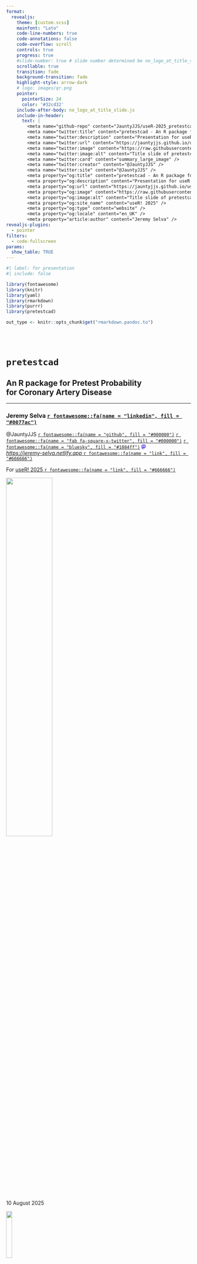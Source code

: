 --- 
format:
  revealjs:
    theme: [custom.scss]
    mainfont: "Lato"
    code-line-numbers: true
    code-annotations: false
    code-overflow: scroll
    controls: true
    progress: true
    #slide-number: true # slide number determined be no_logo_at_title_slide.js
    scrollable: true
    transition: fade
    background-transition: fade
    highlight-style: arrow-dark
    # logo: images/qr.png
    pointer:
      pointerSize: 24
      color: '#32cd32'
    include-after-body: no_logo_at_title_slide.js
    include-in-header:
      text: |
        <meta name="github-repo" content="JauntyJJS/useR-2025_pretestcad" />
        <meta name="twitter:title" content="pretestcad - An R package for Pretest Probability for Coronary Artery Disease." />
        <meta name="twitter:description" content="Presentation for useR! 2025." />
        <meta name="twitter:url" content="https://jauntyjjs.github.io/useR-2025_pretestcad/" />
        <meta name="twitter:image" content="https://raw.githubusercontent.com/JauntyJJS/useR-2025_pretestcad/main/share-card.png" />
        <meta name="twitter:image:alt" content="Title slide of pretestcad - An R package for Pretest Probability for Coronary Artery Disease presented at useR! 2025." />
        <meta name="twitter:card" content="summary_large_image" />
        <meta name="twitter:creator" content="@JauntyJJS" />
        <meta name="twitter:site" content="@JauntyJJS" />
        <meta property="og:title" content="pretestcad - An R package for Pretest Probability for Coronary Artery Disease." />
        <meta property="og:description" content="Presentation for useR! 2025." />
        <meta property="og:url" content="https://jauntyjjs.github.io/useR-2025_pretestcad/" />
        <meta property="og:image" content="https://raw.githubusercontent.com/JauntyJJS/RMedicine2025_pretestcad/main/share-card.png" />
        <meta property="og:image:alt" content="Title slide of pretestcad - An R package for Pretest Probability for Coronary Artery Disease presented at useR! 2025." />
        <meta property="og:site_name" content="useR! 2025" />
        <meta property="og:type" content="website" />
        <meta property="og:locale" content="en_UK" />
        <meta property="article:author" content="Jeremy Selva" />
revealjs-plugins:
  - pointer
filters:
  - code-fullscreen
params:
  show_table: TRUE
---

```{r}
#| label: for presentation
#| include: false

library(fontawesome)
library(knitr)
library(yaml)
library(rmarkdown)
library(purrr)
library(pretestcad)

out_type <- knitr::opts_chunk$get("rmarkdown.pandoc.to")
```

<br><br>

<h1> `pretestcad` </h1>

<h2> An R package for Pretest Probability<br>for Coronary Artery Disease </h2>

<hr>

<h3> Jeremy Selva [`r fontawesome::fa(name = "linkedin", fill = "#0077ac")`](https://www.linkedin.com/in/jeremy-selva-085b9112a/){target="_blank"} </h3>

@JauntyJJS [`r fontawesome::fa(name = "github", fill = "#000000")`](https://github.com/JauntyJJS){target="_blank"} [`r fontawesome::fa(name = "fab fa-square-x-twitter", fill = "#000000")`](https://twitter.com/JauntyJJS){target="_blank"} [`r fontawesome::fa(name = "bluesky", fill = "#1084ff")`](https://bsky.app/profile/jauntyjjs.bsky.social){target="_blank"} [<svg aria-hidden="true" role="img" viewBox="0 0 512 512" style="height:1em;width:1em;vertical-align:-0.125em;margin-left:auto;margin-right:auto;font-size:inherit;fill:#5f53e7;overflow:visible;position:relative;"><path d="M433 179.1c0-97.2-63.7-125.7-63.7-125.7-62.5-28.7-228.6-28.4-290.5 0 0 0-63.7 28.5-63.7 125.7 0 115.7-6.6 259.4 105.6 289.1 40.5 10.7 75.3 13 103.3 11.4 50.8-2.8 79.3-18.1 79.3-18.1l-1.7-36.9s-36.3 11.4-77.1 10.1c-40.4-1.4-83-4.4-89.6-54a102.5 102.5 0 0 1 -.9-13.9c85.6 20.9 158.7 9.1 178.8 6.7 56.1-6.7 105-41.3 111.2-72.9 9.8-49.8 9-121.5 9-121.5zm-75.1 125.2h-46.6v-114.2c0-49.7-64-51.6-64 6.9v62.5h-46.3V197c0-58.5-64-56.6-64-6.9v114.2H90.2c0-122.1-5.2-147.9 18.4-175 25.9-28.9 79.8-30.8 103.8 6.1l11.6 19.5 11.6-19.5c24.1-37.1 78.1-34.8 103.8-6.1 23.7 27.3 18.4 53 18.4 175z"/></svg>](https://fosstodon.org/@JauntyJJS){target="_blank"} <br> [*https://jeremy-selva.netlify.app* `r fontawesome::fa(name = "link", fill = "#666666")`](https://jeremy-selva.netlify.app/){target="_blank"} <br> 

For [useR! 2025 `r fontawesome::fa(name = "link", fill = "#666666")`](https://user2025.r-project.org/){target="_blank"} </h3>

![](images/useR!_2025.png){.absolute top=330 right=20 width="50%" fig-alt="useR! 2025 Logo."}

10 August 2025

![](images/pretestcad.png){.absolute top=80 right=20 width="18%" fig-alt="Hex Sticker of pretestcad."}

## What is Coronary Artery Disease (CAD) ?

::: {style="font-size: 80%;"}

Coronary Artery Disease (CAD) happens when the coronary arteries from the heart become narrow or blocked by fatty deposits called plaque. 

This can lead to chest pain, shortness of breath or even heart attack.

:::

![](images/cad.jpg){fig-alt="Picture showing coronary arteries from the heart become narrow or blocked by fatty deposits called plaque." fig-align="center" width="70%"}

[[Coronary Artery Disease for health education Infographic](https://www.freepik.com/free-vector/coronary-artery-disease-health-education-infographic_10139045.htm){target="_blank"} designed by [brgfx](https://www.freepik.com/author/brgfx){target="_blank"} from [Freepik](http://www.freepik.com){target="_blank"}]{style="font-size: 80%;"}.

::: footer

[https://jauntyjjs.github.io/useR-2025_pretestcad
`r fontawesome::fa(name = "link", fill = "#666666")`](https://jauntyjjs.github.io/useR-2025_pretestcad){target="_blank"} [`r fontawesome::fa(name = "github", fill = "#000000")`](https://github.com/JauntyJJS/useR-2025_pretestcad){target="_blank"} [`r fontawesome::fa(name = "file-pdf", fill = "#b50b00")`](https://raw.githubusercontent.com/JauntyJJS/useR-2025_pretestcad/main/index.pdf){target="_blank"}

:::

## Diagnosis of CAD

Patient needs to go for many invasive, time consuming and expensive tests for diagnosis of CAD.

![](images/diagnosis_of_coronary_artery_disease.jpg){fig-alt="Picture showing different tests for diagnosis of Coronary Artery Disease such as troponon blood test, electrocardiogram, echocardiogram, stress test, coronary calcium scan, computed tomography coronary angiogram and cardiac catherisation" fig-align="center" width="70%"}

[Images from Pokharel, MD, B., & Dhakal, MD, B *The American Journal of Patient Health Info* 2024; 1(01) doi: [10.69512/ajphi.v1i01.37](https://doi.org/10.69512/ajphi.v1i01.37){target="_blank"}]{style="font-size: 70%;"}.

::: footer

[https://jauntyjjs.github.io/useR-2025_pretestcad
`r fontawesome::fa(name = "link", fill = "#666666")`](https://jauntyjjs.github.io/useR-2025_pretestcad){target="_blank"} [`r fontawesome::fa(name = "github", fill = "#000000")`](https://github.com/JauntyJJS/useR-2025_pretestcad){target="_blank"} [`r fontawesome::fa(name = "file-pdf", fill = "#b50b00")`](https://raw.githubusercontent.com/JauntyJJS/useR-2025_pretestcad/main/index.pdf){target="_blank"}

:::

## What is Pretest Probability ?

Pretest probability is the estimated probability, given a set of risk factors (e.g age, sex, etc.), that a patient has a specific disease or condition before any diagnostic tests are performed. 

It helps clinicians and doctors makes informed decision on which patients go for which diagnostic tests.

![](images/esc_2024_guidelines.png){fig-alt="European Society of Cardiology (ESC) 2024 guidelines of first-line testing in symptomatic individuals with suspected chronic coronary syndrome." fig-align="center" width="70%"}

[[European Society of Cardiology (ESC) 2024 guidelines](https://doi.org/10.1093/eurheartj/ehae177){target="_blank"} of first-line testing in symptomatic individuals with suspected chronic coronary syndrome]{style="font-size: 60%;"}.

::: footer

[https://jauntyjjs.github.io/useR-2025_pretestcad
`r fontawesome::fa(name = "link", fill = "#666666")`](https://jauntyjjs.github.io/useR-2025_pretestcad){target="_blank"} [`r fontawesome::fa(name = "github", fill = "#000000")`](https://github.com/JauntyJJS/useR-2025_pretestcad){target="_blank"} [`r fontawesome::fa(name = "file-pdf", fill = "#b50b00")`](https://raw.githubusercontent.com/JauntyJJS/useR-2025_pretestcad/main/index.pdf){target="_blank"}

:::

## Pretest Probability Calculation

Pretest probability of CAD may be presented in the form of a table or an online calculator where we calculate the probability for each patient.

:::: {.columns}

::: {.column width="50%"}

![](images/esc_2024.jpg){fig-alt="European Society of Cardiology (ESC) 2024 pretest probability for CAD table." fig-align="center" width="75%"}

[Workflow from Vrints et al. *European Heart journal* 2024; 45(36):3415-3537 doi: [10.1093/eurheartj/ehae177](https://doi.org/10.1093/eurheartj/ehae177){target="_blank"}]{style="font-size: 50%;"}.

:::

::: {.column width="50%"}

![](images/cad_consortium_online.png){fig-alt="Online calculator to calculate pretest probability for CAD using the CAD Consortium cohort." fig-align="center" width="100%"}

:::

::::

::: footer

[https://jauntyjjs.github.io/useR-2025_pretestcad
`r fontawesome::fa(name = "link", fill = "#666666")`](https://jauntyjjs.github.io/useR-2025_pretestcad){target="_blank"} [`r fontawesome::fa(name = "github", fill = "#000000")`](https://github.com/JauntyJJS/useR-2025_pretestcad){target="_blank"} [`r fontawesome::fa(name = "file-pdf", fill = "#b50b00")`](https://raw.githubusercontent.com/JauntyJJS/useR-2025_pretestcad/main/index.pdf){target="_blank"}

:::

## Motivation

As pretest models changes with time, it becomes tedious to calculate and update pretest probability one patient at a time.

:::: {.columns}

::: {.column width="40%"}

![](images/overwhelmed.jpg){fig-alt="A girl lying on her desk feeling burntout." fig-align="center" width="100%"}

[[Burntout girl](https://www.freepik.com/free-vector/hand-drawn-flat-design-overwhelmed-people-illustration_24683083.htm
){target="_blank"} by [Freepik](https://www.freepik.com/author/freepik){target="_blank"}]{style="font-size: 80%;"}.

:::

::: {.column width="60%"}

![](images/patients_queuing.jpg){fig-alt="Patients queuing up." fig-align="center" width="100%"}

[[Crowd of people wearing face masks](https://www.freepik.com/free-vector/crowd-people-wearing-face-masks_8445486.htm){target="_blank"} designed by [Freepik](https://www.freepik.com/author/freepik){target="_blank"}]{style="font-size: 80%;"}.

:::

::::

::: footer

[https://jauntyjjs.github.io/useR-2025_pretestcad
`r fontawesome::fa(name = "link", fill = "#666666")`](https://jauntyjjs.github.io/useR-2025_pretestcad){target="_blank"} [`r fontawesome::fa(name = "github", fill = "#000000")`](https://github.com/JauntyJJS/useR-2025_pretestcad){target="_blank"} [`r fontawesome::fa(name = "file-pdf", fill = "#b50b00")`](https://raw.githubusercontent.com/JauntyJJS/useR-2025_pretestcad/main/index.pdf){target="_blank"}

:::

## Motivation

There are many R packages for calculating risk for cardiovascular disease (CVD). 

Why not create one for CAD ?

:::: {.columns}

::: {.column width="50%"}

![](images/motivated_guy.png){fig-alt="A motivated guy ready to start work." fig-align="center" width="75%"}

[[Motivated guy ready to start work](https://www.freepik.com/free-vector/hand-drawn-college-entrance-exam-illustration_41156802.htm){target="_blank"} by [Freepik](https://www.freepik.com/author/freepik){target="_blank"}]{style="font-size: 80%;"}.

:::

::: {.column width="50%"}

![](images/cvd_r_packages.png){fig-alt="R packages preventr, RiskScorecvd and globorisk to calculate risk of cardiovascular disease." fig-align="center" width="70%"}

[R packages [preventr](https://martingmayer.com/preventr/){target="_blank"}, [RiskScorecvd](https://dvicencio.github.io/RiskScorescvd/){target="_blank"} and [globorisk](https://christopherbboyer.com/globorisk/){target="_blank"} to calculate risk of CVD.]{style="font-size: 80%;"}

:::

::::

::: footer

[https://jauntyjjs.github.io/useR-2025_pretestcad
`r fontawesome::fa(name = "link", fill = "#666666")`](https://jauntyjjs.github.io/useR-2025_pretestcad){target="_blank"} [`r fontawesome::fa(name = "github", fill = "#000000")`](https://github.com/JauntyJJS/useR-2025_pretestcad){target="_blank"} [`r fontawesome::fa(name = "file-pdf", fill = "#b50b00")`](https://raw.githubusercontent.com/JauntyJJS/useR-2025_pretestcad/main/index.pdf){target="_blank"}

:::

## `pretestcad`

<https://jauntyjjs.github.io/pretestcad/>{target="_blank"}

```{=html}
<iframe width="1000" height="500" src="https://jauntyjjs.github.io/pretestcad/index.html" title="pretestcad Documentation" ></iframe>
```

::: footer

[https://jauntyjjs.github.io/useR-2025_pretestcad
`r fontawesome::fa(name = "link", fill = "#666666")`](https://jauntyjjs.github.io/useR-2025_pretestcad){target="_blank"} [`r fontawesome::fa(name = "github", fill = "#000000")`](https://github.com/JauntyJJS/useR-2025_pretestcad){target="_blank"} [`r fontawesome::fa(name = "file-pdf", fill = "#b50b00")`](https://raw.githubusercontent.com/JauntyJJS/useR-2025_pretestcad/main/index.pdf){target="_blank"}

:::

## Usage Example

```{r}
#| label: esc 2024 risk score example 1
#| echo: true

# 30 female with symptom score of 3 and 0 risk factors
calculate_esc_2024_fig_4_ptp(
  age = 30,
  sex = "female",
  chest_pain_type = "typical",
  have_dyspnoea = "no",
  have_family_history = "no",
  have_smoking_history = "no",
  have_dyslipidemia = "no",
  have_hypertension = "no",
  have_diabetes = "no",
  output = "percentage"
)
```
![](images/esc_2024_table.jpg){fig-alt="ESC 2024 pretest probability of CAD table." fig-align="center" width="50%"}

[ESC 2024 guidelines from Vrints et al. *European Heart journal* 2024; 45(36):3415-3537 doi: [10.1093/eurheartj/ehae177](https://doi.org/10.1093/eurheartj/ehae177){target="_blank"}]{style="font-size: 70%;"}.

::: footer

[https://jauntyjjs.github.io/useR-2025_pretestcad
`r fontawesome::fa(name = "link", fill = "#666666")`](https://jauntyjjs.github.io/useR-2025_pretestcad){target="_blank"} [`r fontawesome::fa(name = "github", fill = "#000000")`](https://github.com/JauntyJJS/useR-2025_pretestcad){target="_blank"} [`r fontawesome::fa(name = "file-pdf", fill = "#b50b00")`](https://raw.githubusercontent.com/JauntyJJS/useR-2025_pretestcad/main/index.pdf){target="_blank"}

:::

## Robust to missing clinical data

```{r}
#| label: esc 2024 risk score example 2
#| code-line-numbers: "|1,12"
#| echo: true

# 55 male with symptom score of 3 and 3 risk factors and 2 NA
calculate_esc_2024_fig_4_ptp(
  age = 55,
  sex = "male",
  chest_pain_type = "typical",
  have_dyspnoea = "no",
  have_family_history = NA,
  have_smoking_history = NA,
  have_dyslipidemia = "yes",
  have_hypertension = "yes",
  have_diabetes = "yes",
  max_na_num_of_rf = 2,
  output = "percentage"
)
```
![](images/esc_2024_table.jpg){fig-alt="ESC 2024 pretest probability of CAD table." fig-align="center" width="70%"}

[ESC 2024 guidelines from Vrints et al. *European Heart journal* 2024; 45(36):3415-3537 doi: [10.1093/eurheartj/ehae177](https://doi.org/10.1093/eurheartj/ehae177){target="_blank"}]{style="font-size: 70%;"}.

::: footer

[https://jauntyjjs.github.io/useR-2025_pretestcad
`r fontawesome::fa(name = "link", fill = "#666666")`](https://jauntyjjs.github.io/useR-2025_pretestcad){target="_blank"} [`r fontawesome::fa(name = "github", fill = "#000000")`](https://github.com/JauntyJJS/useR-2025_pretestcad){target="_blank"} [`r fontawesome::fa(name = "file-pdf", fill = "#b50b00")`](https://raw.githubusercontent.com/JauntyJJS/useR-2025_pretestcad/main/index.pdf){target="_blank"}

:::

## Helpful error messages

Applied this [talk](https://www.youtube.com/watch?v=uu8KHXgagug){target="_blank"} from useR! 2024 to write better error messages. 

```{=html}
<iframe width="1000" height="500" src="https://www.youtube.com/embed/uu8KHXgagug" frameborder="0" allowfullscreen></iframe>
```

::: footer

[https://jauntyjjs.github.io/useR-2025_pretestcad
`r fontawesome::fa(name = "link", fill = "#666666")`](https://jauntyjjs.github.io/useR-2025_pretestcad){target="_blank"} [`r fontawesome::fa(name = "github", fill = "#000000")`](https://github.com/JauntyJJS/useR-2025_pretestcad){target="_blank"} [`r fontawesome::fa(name = "file-pdf", fill = "#b50b00")`](https://raw.githubusercontent.com/JauntyJJS/useR-2025_pretestcad/main/index.pdf){target="_blank"}

:::

## Helpful error messages

:::: {.columns}

::: {.column width="50%"}

::: {.fragment}

```{r}
#| label: esc 2024 risk score age not numeric error
#| code-line-numbers: "|2"
#| error: true
#| echo: true

calculate_esc_2024_fig_4_ptp(
  age = "Something Else",
  sex = "male",
  chest_pain_type = "typical",
  have_dyspnoea = "no",
  have_family_history = "no",
  have_smoking_history = "no",
  have_dyslipidemia = "yes",
  have_hypertension = "yes",
  have_diabetes = "yes",
  output = "percentage"
)
```

:::

::: {.fragment}

```{r}
#| label: esc 2024 risk score age not positive error
#| code-line-numbers: "|2"
#| error: true
#| echo: true

calculate_esc_2024_fig_4_ptp(
  age = 0,
  sex = "male",
  chest_pain_type = "typical",
  have_dyspnoea = "no",
  have_family_history = "no",
  have_smoking_history = "no",
  have_dyslipidemia = "yes",
  have_hypertension = "yes",
  have_diabetes = "yes",
  output = "percentage"
)
```

:::

:::

::: {.column width="50%"}

::: {.fragment}

```{r}
#| label: esc 2024 risk score sex error with without partial mismatch
#| code-line-numbers: "|3"
#| error: true
#| echo: true

calculate_esc_2024_fig_4_ptp(
  age = 50,
  sex = "Something Else",
  chest_pain_type = "typical",
  have_dyspnoea = "no",
  have_family_history = "no",
  have_smoking_history = "no",
  have_dyslipidemia = "yes",
  have_hypertension = "yes",
  have_diabetes = "yes",
  output = "percentage"
)
```

:::

::: {.fragment}

```{r}
#| label: esc 2024 risk score sex error with partial mismatch
#| code-line-numbers: "|3"
#| error: true
#| echo: true

calculate_esc_2024_fig_4_ptp(
  age = 50,
  sex = "ale",
  chest_pain_type = "typical",
  have_dyspnoea = "no",
  have_family_history = "no",
  have_smoking_history = "no",
  have_dyslipidemia = "yes",
  have_hypertension = "yes",
  have_diabetes = "yes",
  output = "percentage"
)
```

:::

:::

::::

::: footer

[https://jauntyjjs.github.io/useR-2025_pretestcad
`r fontawesome::fa(name = "link", fill = "#666666")`](https://jauntyjjs.github.io/useR-2025_pretestcad){target="_blank"} [`r fontawesome::fa(name = "github", fill = "#000000")`](https://github.com/JauntyJJS/useR-2025_pretestcad){target="_blank"} [`r fontawesome::fa(name = "file-pdf", fill = "#b50b00")`](https://raw.githubusercontent.com/JauntyJJS/useR-2025_pretestcad/main/index.pdf){target="_blank"}

:::

## Use of `purrr`

```{r}
#| label: esc 2024 risk score example 3
#| code-line-numbers: "|16-36"
#| echo: true

patient_data <- tibble::tribble(
    ~unique_id,
    ~age,     ~sex, 
    ~chest_pain_type, ~have_dyspnoea, 
    ~have_family_history, ~have_smoking_history, ~have_dyslipidemia, ~have_hypertension, ~have_diabetes,
    "45 year old male with typical chest pain, no dyspnoea, hypertension and diabetes",
    45, "male", 
    "typical", "no",  
    "no", "no", "no", "yes", "yes",
    "70 year old female with no chest pain, dyspnoea, have smoking history (past or current smoker) and dyslipidemia",
    70, "female", 
    "no chest pain", "yes",  
    "no", "yes", "yes", "no", "no"
)

risk_data <- patient_data |>
    dplyr::mutate(
      esc_2024_ptp_percent = purrr::pmap_chr(
        .l = list(
          age = .data[["age"]],
          sex = .data[["sex"]],
          chest_pain_type = .data[["chest_pain_type"]],
          have_dyspnoea = .data[["have_dyspnoea"]],
          have_family_history = .data[["have_family_history"]],
          have_smoking_history = .data[["have_smoking_history"]],
          have_dyslipidemia = .data[["have_dyslipidemia"]],
          have_hypertension = .data[["have_hypertension"]],
          have_diabetes = .data[["have_diabetes"]],
          output = "percentage"
        ),
        .f = pretestcad::calculate_esc_2024_fig_4_ptp
      )
    ) |> 
   dplyr::select(
      c("unique_id", "esc_2024_ptp_percent")
   )

print(risk_data)
```

::: footer

[https://jauntyjjs.github.io/useR-2025_pretestcad
`r fontawesome::fa(name = "link", fill = "#666666")`](https://jauntyjjs.github.io/useR-2025_pretestcad){target="_blank"} [`r fontawesome::fa(name = "github", fill = "#000000")`](https://github.com/JauntyJJS/useR-2025_pretestcad){target="_blank"} [`r fontawesome::fa(name = "file-pdf", fill = "#b50b00")`](https://raw.githubusercontent.com/JauntyJJS/useR-2025_pretestcad/main/index.pdf){target="_blank"}

:::

## Flexible Labeling (Development Version)

Applied this [talk](https://www.youtube.com/watch?v=pE3iZBegdr0){target="_blank"} from R/Medicine 2025 to include flexible labelling.

```{=html}
<iframe width="1000" height="500" src="https://www.youtube.com/embed/pE3iZBegdr0" frameborder="0" allowfullscreen></iframe>
```

::: footer

[https://jauntyjjs.github.io/useR-2025_pretestcad
`r fontawesome::fa(name = "link", fill = "#666666")`](https://jauntyjjs.github.io/useR-2025_pretestcad){target="_blank"} [`r fontawesome::fa(name = "github", fill = "#000000")`](https://github.com/JauntyJJS/useR-2025_pretestcad){target="_blank"} [`r fontawesome::fa(name = "file-pdf", fill = "#b50b00")`](https://raw.githubusercontent.com/JauntyJJS/useR-2025_pretestcad/main/index.pdf){target="_blank"}

:::

## Flexible Labeling (Development Version)

![](images/label_female.png){fig-alt="Use of parameters label_sex_female for flexible labelling of female." fig-align="center" width="100%"}

::: footer

[https://jauntyjjs.github.io/useR-2025_pretestcad
`r fontawesome::fa(name = "link", fill = "#666666")`](https://jauntyjjs.github.io/useR-2025_pretestcad){target="_blank"} [`r fontawesome::fa(name = "github", fill = "#000000")`](https://github.com/JauntyJJS/useR-2025_pretestcad){target="_blank"} [`r fontawesome::fa(name = "file-pdf", fill = "#b50b00")`](https://raw.githubusercontent.com/JauntyJJS/useR-2025_pretestcad/main/index.pdf){target="_blank"}

:::

## Flexible Labeling (Development Version)

:::: {.columns}

::: {.column width="50%"}

::: {.fragment}

```{r}
#| label: esc 2024 risk score with flexible labeling
#| code-line-numbers: "|3,5,10,12,13,14"
#| echo: true

calculate_esc_2024_fig_4_ptp(
  age = 50,
  sex = "男性",
  chest_pain_type = "typical",
  have_dyspnoea = "tidak",
  have_family_history = "no",
  have_smoking_history = "no",
  have_dyslipidemia = "yes",
  have_hypertension = "yes",
  have_diabetes = "ஆம்",
  output = "percentage",
  label_sex_male = c("male", "男性", "男人"),
  label_have_dyspnoea_no = c("no", "tidak"),
  label_have_diabetes_yes = c("yes", "ஆம்", "ஆமாம்") 
)
```

:::

::: {.fragment}

```{r}
#| label: esc 2024 risk score with invalid sex input with flexible labelling
#| code-line-numbers: "|3"
#| error: true
#| echo: true

calculate_esc_2024_fig_4_ptp(
  age = 50,
  sex = "女性性",
  chest_pain_type = "typical",
  have_dyspnoea = "no",
  have_family_history = "no",
  have_smoking_history = "no",
  have_dyslipidemia = "yes",
  have_hypertension = "yes",
  have_diabetes = "no",
  output = "percentage",
  label_sex_male = c("male", "男性", "男人"),
  label_sex_female = c("female", "女性", "女人"),
  label_sex_unknown = c("NIL", NA, NaN)
)
```

:::

:::

::: {.column width="50%"}

::: {.fragment}

```{r}
#| label: esc 2024 risk score with invalid flexible labelling
#| code-line-numbers: "|12,13,14"
#| error: true
#| echo: true

calculate_esc_2024_fig_4_ptp(
  age = 50,
  sex = "male",
  chest_pain_type = "typical",
  have_dyspnoea = "no",
  have_family_history = "no",
  have_smoking_history = "no",
  have_dyslipidemia = "yes",
  have_hypertension = "yes",
  have_diabetes = "no",
  output = "percentage",
  label_sex_male = c("Anything", "male", "男性", "男人", "随便"),
  label_sex_female = c("Anything", "male", "女性", "女人"),
  label_sex_unknown = c("Anything", "NIL", NA, NaN, "随便")
)
```

:::

:::

::::

::: footer

[https://jauntyjjs.github.io/useR-2025_pretestcad
`r fontawesome::fa(name = "link", fill = "#666666")`](https://jauntyjjs.github.io/useR-2025_pretestcad){target="_blank"} [`r fontawesome::fa(name = "github", fill = "#000000")`](https://github.com/JauntyJJS/useR-2025_pretestcad){target="_blank"} [`r fontawesome::fa(name = "file-pdf", fill = "#b50b00")`](https://raw.githubusercontent.com/JauntyJJS/useR-2025_pretestcad/main/index.pdf){target="_blank"}

:::

## Thank you

Available on [CRAN](https://cran.r-project.org/web/packages/pretestcad/index.html){target="_blank"}, [RUniverse](https://jauntyjjs.r-universe.dev/pretestcad){target="_blank"} and [Github](https://github.com/JauntyJJS/pretestcad){target="_blank"}.

![](images/great_expectations.png){fig-alt="Comic howing too many bugs to fix during first day of release." fig-align="center" width="60%"}

[[Great Expectations](https://www.monkeyuser.com/2019/great-expectations/){target="_blank"} from [MonkeyUser.com](https://www.monkeyuser.com/){target="_blank"}]{style="font-size: 70%;"}

::: footer

[https://jauntyjjs.github.io/useR-2025_pretestcad
`r fontawesome::fa(name = "link", fill = "#666666")`](https://jauntyjjs.github.io/useR-2025_pretestcad){target="_blank"} [`r fontawesome::fa(name = "github", fill = "#000000")`](https://github.com/JauntyJJS/useR-2025_pretestcad){target="_blank"} [`r fontawesome::fa(name = "file-pdf", fill = "#b50b00")`](https://raw.githubusercontent.com/JauntyJJS/useR-2025_pretestcad/main/index.pdf){target="_blank"}

:::
